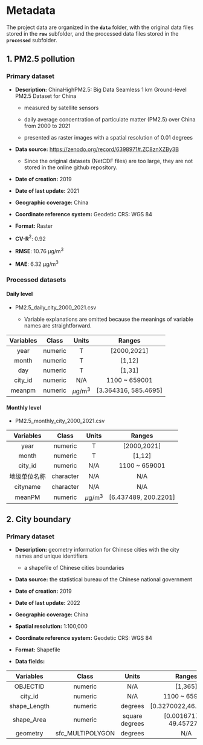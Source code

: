 # Metadata

The project data are organized in the **`data`** folder, with the original data files stored in the **`raw`** subfolder, and the processed data files stored in the **`processed`** subfolder.

## 1. PM2.5 pollution

### Primary dataset

-   **Description:** ChinaHighPM2.5: Big Data Seamless 1 km Ground-level PM2.5 Dataset for China

    -   measured by satellite sensors

    -   daily average concentration of particulate matter (PM2.5) over China from 2000 to 2021

    -   presented as raster images with a spatial resolution of 0.01 degrees

-   **Data source:** <https://zenodo.org/record/6398971#.ZC8znXZBy3B>

    -   Since the original datasets (NetCDF files) are too large, they are not stored in the online github repository.

-   **Date of creation:** 2019

-   **Date of last update:** 2021

-   **Geographic coverage:** China

-   **Coordinate reference system:** Geodetic CRS: WGS 84

-   **Format:** Raster

-   **CV-R**$^2$: 0.92

-   **RMSE**: 10.76 µg/m^3^

-   **MAE**: 6.32 µg/m^3^

### Processed datasets

#### Daily level

-   PM2.5_daily_city_2000_2021.csv

    -   Variable explanations are omitted because the meanings of variable names are straightforward.

| Variables |  Class  |   Units    |        Ranges        |
|:---------:|:-------:|:----------:|:--------------------:|
|   year    | numeric |     T      |     [2000,2021]      |
|   month   | numeric |     T      |        [1,12]        |
|    day    | numeric |     T      |        [1,31]        |
|  city_id  | numeric |    N/A     |    1100 \~ 659001    |
|  meanpm   | numeric | $µ$g/m$^3$ | [3.364316, 585.4695] |

#### Monthly level

-   PM2.5_monthly_city_2000_2021.csv

|  Variables   |   Class   |   Units    |        Ranges        |
|:------------:|:---------:|:----------:|:--------------------:|
|     year     |  numeric  |     T      |     [2000,2021]      |
|    month     |  numeric  |     T      |        [1,12]        |
|   city_id    |  numeric  |    N/A     |    1100 \~ 659001    |
| 地级单位名称 | character |    N/A     |         N/A          |
|   cityname   | character |    N/A     |         N/A          |
|    meanPM    |  numeric  | $µ$g/m$^3$ | [6.437489, 200.2201] |

## 2. City boundary

### Primary dataset

-   **Description:** geometry information for Chinese cities with the city names and unique identifiers

    -   a shapefile of Chinese cities boundaries

-   **Data source:** the statistical bureau of the Chinese national government

-   **Date of creation:** 2019

-   **Date of last update:** 2022

-   **Geographic coverage:** China

-   **Spatial resolution:** 1:100,000

-   **Coordinate reference system:** Geodetic CRS: WGS 84

-   **Format:** Shapefile

-   **Data fields:**

|  Variables   |      Class       |     Units      |          Ranges          |
|:------------:|:----------------:|:--------------:|:------------------------:|
|   OBJECTID   |     numeric      |      N/A       |         [1,365]          |
|   city_id    |     numeric      |      N/A       |      1100 \~ 659001      |
| shape_Length |     numeric      |    degrees     |  [0.3270022,46.942166]   |
|  shape_Area  |     numeric      | square degrees | [0.001671796, 49.457278] |
|   geometry   | sfc_MULTIPOLYGON |    degrees     |           N/A            |
